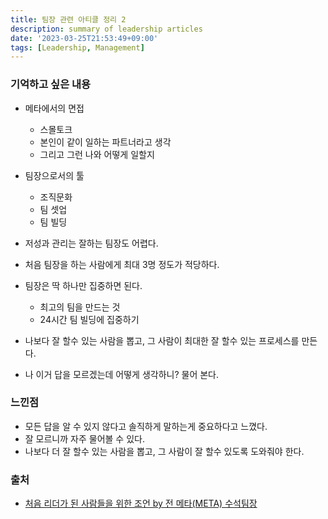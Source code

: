 ```yaml
---
title: 팀장 관련 아티클 정리 2
description: summary of leadership articles
date: '2023-03-25T21:53:49+09:00'
tags: [Leadership, Management]
---
```


### 기억하고 싶은 내용
- 메타에서의 면접
    - 스몰토크
    - 본인이 같이 일하는 파트너라고 생각
    - 그리고 그런 나와 어떻게 일할지

- 팀장으로서의 툴
    - 조직문화
    - 팀 셋업
    - 팀 빌딩

- 저성과 관리는 잘하는 팀장도 어렵다.
- 처음 팀장을 하는 사람에게 최대 3명 정도가 적당하다.
- 팀장은 딱 하나만 집중하면 된다.
    - 최고의 팀을 만드는 것
    - 24시간 팀 빌딩에 집중하기
- 나보다 잘 할수 있는 사람을 뽑고, 그 사람이 최대한 잘 할수 있는 프로세스를 만든다.
- 나 이거 답을 모르겠는데 어떻게 생각하니? 물어 본다.

### 느낀점
- 모든 답을 알 수 있지 않다고 솔직하게 말하는게 중요하다고 느꼈다.
- 잘 모르니까 자주 물어볼 수 있다.
- 나보다 더 잘 할수 있는 사람을 뽑고, 그 사람이 잘 할수 있도록 도와줘야 한다.

### 출처
- [처음 리더가 된 사람들을 위한 조언 by 전 메타(META) 수석팀장](https://www.youtube.com/watch?v=UADiwl9SHss&t=11s)
